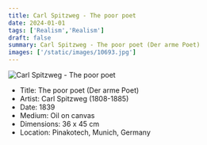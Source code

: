 ```yaml
---
title: Carl Spitzweg - The poor poet
date: 2024-01-01
tags: ['Realism','Realism']
draft: false
summary: Carl Spitzweg - The poor poet (Der arme Poet)
images: ['/static/images/10693.jpg']
---
```


![Carl Spitzweg - The poor poet](/static/images/10693.jpg)

* Title: The poor poet (Der arme Poet)
* Artist: Carl Spitzweg (1808-1885)
* Date: 1839
* Medium: Oil on canvas
* Dimensions: 36 x 45 cm
* Location: Pinakotech, Munich, Germany


